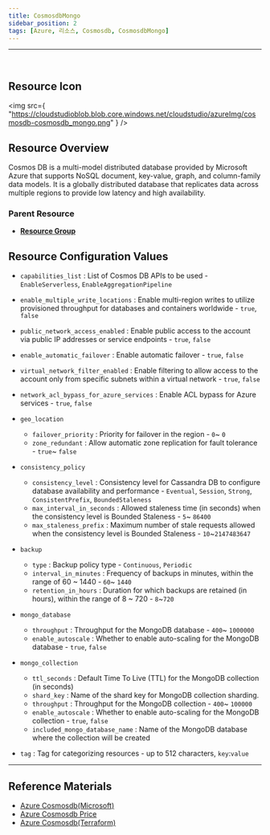 ```yaml
---
title: CosmosdbMongo
sidebar_position: 2
tags: [Azure, 리소스, Cosmosdb, CosmosdbMongo]
---
```


<hr />
<br />


## Resource Icon

<img
    src={
        "https://cloudstudioblob.blob.core.windows.net/cloudstudio/azureImg/cosmosdb-cosmosdb_mongo.png"
    }
/>

## Resource Overview

Cosmos DB is a multi-model distributed database provided by Microsoft Azure that supports NoSQL document, key-value, graph, and column-family data models. 
It is a globally distributed database that replicates data across multiple regions to provide low latency and high availability.

### Parent Resource

-   [**Resource Group**](https://docs.cstudio.app/docs/resource/azure/Base/ResourceGroup)

## Resource Configuration Values

-   `capabilities_list` : List of Cosmos DB APIs to be used - `EnableServerless`, `EnableAggregationPipeline`

-   `enable_multiple_write_locations` : Enable multi-region writes to utilize provisioned throughput for databases and containers worldwide - `true`, `false`

-   `public_network_access_enabled` : Enable public access to the account via public IP addresses or service endpoints - `true`, `false`

-   `enable_automatic_failover` : Enable automatic failover - `true`, `false`

-   `virtual_network_filter_enabled` : Enable filtering to allow access to the account only from specific subnets within a virtual network - `true`, `false`

-   `network_acl_bypass_for_azure_services` : Enable ACL bypass for Azure services - `true`, `false`

-   `geo_location`

    -   `failover_priority` : Priority for failover in the region - `0`~ `0`
    -   `zone_redundant` : Allow automatic zone replication for fault tolerance - `true`~ `false`

-   `consistency_policy`

    -   `consistency_level` : Consistency level for Cassandra DB to configure database availability and performance - `Eventual`, `Session`, `Strong`, `ConsistentPrefix`, `BoundedStaleness`
    -   `max_interval_in_seconds` : Allowed staleness time (in seconds) when the consistency level is Bounded Staleness - `5`~ `86400`
    -   `max_staleness_prefix` : Maximum number of stale requests allowed when the consistency level is Bounded Staleness - `10`~`2147483647`

-   `backup`

    -   `type` : Backup policy type - `Continuous`, `Periodic`
    -   `interval_in_minutes` : Frequency of backups in minutes, within the range of 60 ~ 1440 - `60`~ `1440`
    -   `retention_in_hours` : Duration for which backups are retained (in hours), within the range of 8 ~ 720 - `8`~`720`

-   `mongo_database`

    -   `throughput` : Throughput for the MongoDB database - `400`~ `1000000`
    -   `enable_autoscale` : Whether to enable auto-scaling for the MongoDB database - `true`, `false`

-   `mongo_collection`

    -   `ttl_seconds` : Default Time To Live (TTL) for the MongoDB collection (in seconds)
    -   `shard_key` : Name of the shard key for MongoDB collection sharding.
    -   `throughput` : Throughput for the MongoDB collection - `400`~ `100000`
    -   `enable_autoscale` : Whether to enable auto-scaling for the MongoDB collection - `true`, `false`
    -   `included_mongo_database_name` : Name of the MongoDB database where the collection will be created

-   `tag` : Tag for categorizing resources - up to 512 characters, `key`:`value`

---

## Reference Materials

-   [Azure Cosmosdb(Microsoft)](https://learn.microsoft.com/ko-kr/azure/cosmos-db/introduction)
-   [Azure Cosmosdb Price](https://azure.microsoft.com/en-us/pricing/details/cosmos-db/autoscale-provisioned/)
-   [Azure Cosmosdb(Terraform)](https://registry.terraform.io/providers/hashicorp/azurerm/latest/docs/resources/cosmosdb_account)
